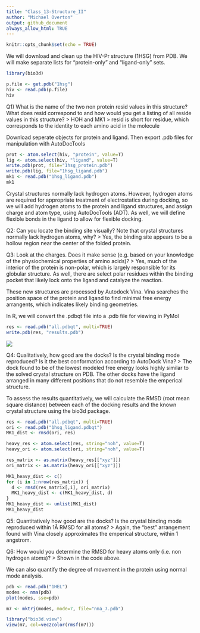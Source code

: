 ```yaml
---
title: "Class_13-Structure_II"
author: "Michael Overton"
output: github_document
always_allow_html: TRUE
---
```


```r
knitr::opts_chunk$set(echo = TRUE)
```

We will download and clean up the HIV-Pr structure (1HSG) from PDB. We will make separate lists for "protein-only" and "ligand-only" sets.

```r
library(bio3d)

p.file <- get.pdb("1hsg")
hiv <- read.pdb(p.file)
hiv

```


Q1)  What is the name of the two non protein resid values in this structure? What does resid correspond to and how would you get a listing of all reside values in this structure?
  > HOH and MK1 
  > resid is short for residue, which corresponds to the identity to each amino acid in the molecule


Download seperate objects for protein and ligand. Then export .pdb files for manipulation with AutoDocTools
```r
prot <- atom.select(hiv, "protein", value=T)
lig <- atom.select(hiv, "ligand", value=T)
write.pdb(prot, file="1hsg_protein.pdb")
write.pdb(lig, file="1hsg_ligand.pdb")
mk1 <- read.pdb("1hsg_ligand.pdb")
mk1
```

Crystal structures normally lack hydrogen atoms. However, hydrogen atoms are required for appropriate treatment of electrostatics during docking, so we will add hydrogen atoms to the protein and ligand structures, and assign charge and atom type, using AutoDocTools (ADT). As well, we will define flexible bonds in the ligand to allow for flexible docking.

Q2: Can you locate the binding site visually? Note that crystal structures normally lack hydrogen atoms, why?
> Yes, the binding site appears to be a hollow region near the center of the folded protein.

Q3: Look at the charges. Does it make sense (e.g. based on your knowledge of the physiochemical properties of amino acids)?
> Yes, much of the interior of the protein is non-polar, which is largely responsible for its globular structure. As well, there are select polar residues within the binding pocket that likely lock onto the ligand and catalyze the reaction.


These new structures are processed by Autodock Vina. Vina searches the position space of the protein and ligand to find minimal free energy arrangents, which indicates likely binding geometries.

In R, we will convert the .pdbqt file into a .pdb file for viewing in PyMol
```r
res <- read.pdb("all.pdbqt", multi=TRUE) 
write.pdb(res, "results.pdb")

```

![](1hsg_dock1.png)

Q4: Qualitatively, how good are the docks? Is the crystal binding mode reproduced? Is it the best conformation according to AutoDock Vina?
> The dock found to be of the lowest modeled free energy looks highly similar to the solved crystal structure on PDB. The other docks have the ligand arranged in many different positions that do not resemble the emperical structure.

To assess the results quantitatively, we will calculate the RMSD (root mean square distance)
between each of the docking results and the known crystal structure using the bio3d package.
```r
res <- read.pdb("all.pdbqt", multi=TRUE)
ori <- read.pdb("1hsg_ligand.pdbqt")
MK1_dist <- rmsd(ori, res)

heavy_res <- atom.select(res, string="noh", value=T)
heavy_ori <- atom.select(ori, string="noh", value=T)

res_matrix <- as.matrix(heavy_res[["xyz"]])
ori_matrix <- as.matrix(heavy_ori[["xyz"]])

MK1_heavy_dist <- c()
for (i in 1:nrow(res_matrix)) {
  d <- rmsd(res_matrix[,i], ori_matrix)
  MK1_heavy_dist <- c(MK1_heavy_dist, d)
}
MK1_heavy_dist <- unlist(MK1_dist)
MK1_heavy_dist
```


Q5: Quantitatively how good are the docks? Is the crystal binding mode reproduced within 1Å RMSD for all atoms?
> Again, the "best" arrangement found with Vina closely approximates the emperical structure, within 1 angstrom.

Q6: How would you determine the RMSD for heavy atoms only (i.e. non hydrogen atoms)?
> Shown in the code above.

We can also quantify the degree of movement in the protein using normal mode analysis.
```r

pdb <- read.pdb("1HEL")
modes <- nma(pdb)
plot(modes, sse=pdb)

m7 <- mktrj(modes, mode=7, file="nma_7.pdb")
```


```r
library("bio3d.view")
view(m7, col=vec2color(rmsf(m7)))

```

